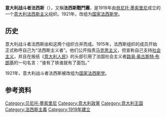 {{Infobox Political Party
|colorcode     = #000000
|logo    = [[File:Logo_Fasci_di_Combattimento.svg|150px]]
|name    = 意大利战斗者法西斯
|native_name   = Fasci Italiani di Combattimento
|leader1_title = 领袖
|leader1_name  = [[貝尼托·墨索里尼|貝尼托·墨索里尼]]
|foundation    = 1914年12月11日
|dissolution   = 1921年11月9日
|split         = [[意大利社会党|意大利社会党]]
|merger        = {{link-en|国际行动法西斯|Fasci d'Azione Internazionalista}}<br />{{link-en|革命行动自治法西斯|Fasci Autonomi d'Azione Rivoluzionaria}}
|merged        = [[国家法西斯党|国家法西斯党]]
|headquarters  = [[意大利王国|意大利王国]][[米兰|米兰]]
|newspaper     = 《[[意大利人民_(意大利报刊)|意大利人民]]》
|wing1_title   = 准军事部队
|wing1         = [[黑衫军|黑衫军]]
|ideology      = {{nowrap|[[法西斯主义|法西斯主义]]<br>[[共和主义|共和主义]]<br>[[圣墓广场运动|圣墓广场运动]]<br>[[国家工团主义|国家工团主义]]}}
|position      = [[极右|极右]]
|international = ''无''
|colors        = {{Color box|#000000|border=darkgray}} [[黑色|黑色]]
|country       = 意大利
}}
'''意大利战斗者法西斯'''（{{lang-it|Fasci Italiani di Combattimento}}），又稱'''法西斯戰鬥團'''，是1919年由[[本尼托·墨索里尼|貝尼托·墨索里尼]]成立的一个[[意大利|意大利]][[法西斯主义|法西斯主义]]组织。1921年，改组为[[国家法西斯党|国家法西斯党]]。

==历史==
意大利战斗者法西斯由{{link-en|国际行动法西斯|Fasci d'Azione Internazionalista}}和{{link-en|革命行动自治法西斯|Fasci Autonomi d'Azione Rivoluzionaria}}这两个组织合并而成。1915年，法西斯组织的成员开始正式称呼自己为“法西斯主义者”。他们公开指责[[马克思主义|马克思主义]]，但宣称自己支持[[社会主义|社会主义]]，并且在报纸《[[意大利人民_(意大利报刊)|意大利人民]]》的头部引用了法国社会主义者[[路易·奥古斯特·布朗基|路易·奥古斯特·布朗基]]的一句名言：“谁有了铁谁就有了面包。”

1921年，意大利战斗者法西斯被改组为[[国家法西斯党|国家法西斯党]]。

== 参考资料 ==
{{reflist}}
{{Benito Mussolini}}
[[Category:贝尼托·墨索里尼|Category:贝尼托·墨索里尼]]
[[Category:意大利政黨|Category:意大利政黨]]
[[Category:意大利王国|Category:意大利王国]]
[[Category:法西斯主義|Category:法西斯主義]]
[[Category:1919年建立|Category:1919年建立]]